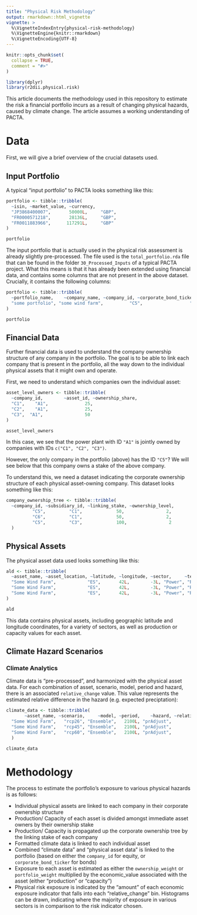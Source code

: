 ```yaml
---
title: "Physical Risk Methodology"
output: rmarkdown::html_vignette
vignette: >
  %\VignetteIndexEntry{physical-risk-methodology}
  %\VignetteEngine{knitr::rmarkdown}
  %\VignetteEncoding{UTF-8}
---
```


```r
knitr::opts_chunk$set(
  collapse = TRUE,
  comment = "#>"
)
```

```r
library(dplyr)
library(r2dii.physical.risk)
```

This article documents the methodology used in this repository to estimate
the risk a financial portfolio incurs as a result of changing physical hazards, 
caused by climate change. The article assumes a working understanding of PACTA. 

# Data

First, we will give a brief overview of the crucial datasets used. 

## Input Portfolio
A typical "input portfolio" to PACTA looks something like this: 

``` r
portfolio <- tibble::tribble(
  ~isin, ~market_value, ~currency,
  "JP3868400007",       50000L,     "GBP",
  "FR0000571218",       28136L,     "GBP",
  "FR0011883966",      117291L,     "GBP"
)

portfolio

```

The input portfolio that is actually used in the physical risk assessment is
already slightly pre-processed. The file used is the `total_portfolio.rda` file
that can be found in the folder `30_Processed_Inputs` of a typical PACTA
project. What this means is that it has already been extended using financial
data, and contains some columns that are not present in the above dataset.
Crucially, it contains the following columns:

``` r
portfolio <- tibble::tribble(
  ~portfolio_name,    ~company_name, ~company_id, ~corporate_bond_ticker,          ~isin, ~holding_id, ~asset_type, ~security_mapped_sector, ~value_usd,
  "some portfolio", "some wind farm",          "C5",                  "ABC", "AB1234567890",        123L,    "Equity",                 "Power",     45000L
)

portfolio
```

## Financial Data
Further financial data is used to understand the company ownership structure of 
any company in the portfolio. The goal is to be able to link each company that 
is present in the portfolio, all the way down to the individual physical assets 
that it might own and operate. 

First, we need to understand which companies own the individual asset:

``` r
asset_level_owners <- tibble::tribble(
  ~company_id,        ~asset_id, ~ownership_share,
  "C1",    "A1",              25,
  "C2",    "A1",              25,
  "C3",  "A1",                50
)

asset_level_owners

```

In this case, we see that the power plant with ID `"A1"` is jointly owned by 
companies with IDs `c("C1", "C2", "C3")`. 

However, the only company in the portfolio (above) has the ID `"C5"`? We will 
see below that this company owns a stake of the above company. 

To understand this, we need a dataset indicating the corporate ownership 
structure of each physical asset-owning company. This dataset looks something 
like this: 

``` r
company_ownership_tree <- tibble::tribble(
  ~company_id, ~subsidiary_id, ~linking_stake, ~ownership_level,
          "C5",         "C1",             50,                2,
          "C6",         "C1",             50,                2,
          "C5",         "C3",             100,                2
  )
```


## Physical Assets

The physical asset data used looks something like this: 

```r
ald <- tibble::tribble(
  ~asset_name, ~asset_location, ~latitude, ~longitude, ~sector,     ~technology, ~year, ~economic_unit, ~economic_output, ~asset_id,
  "Some Wind Farm",            "ES",       42L,        -3L, "Power", "RenewablesCap", 2020L,           "MW",             400L,      "A1",
  "Some Wind Farm",            "ES",       42L,        -3L, "Power", "RenewablesCap", 2021L,           "MW",             420L,      "A1",
  "Some Wind Farm",            "ES",       42L,        -3L, "Power", "RenewablesCap", 2022L,           "MW",             440L,      "A1"
)

ald
```

This data contains physical assets, including geographic latitude and longitude
coordinates, for a variety of sectors, as well as production or capacity values 
for each asset. 

## Climate Hazard Scenarios 
### Climate Analytics

Climate data is "pre-processed", and harmonized with the physical asset data. 
For each combination of asset, scenario, model, period and hazard, there is an 
associated `relative_change` value. This value represents the estimated relative 
difference in the hazard (e.g. expected preciptation):

```r
climate_data <- tibble::tribble(
       ~asset_name, ~scenario,     ~model, ~period,    ~hazard, ~relative_change,
  "Some Wind Farm",   "rcp26", "Ensemble",   2100L, "prAdjust",            0.004,
  "Some Wind Farm",   "rcp45", "Ensemble",   2100L, "prAdjust",             0.03,
  "Some Wind Farm",   "rcp60", "Ensemble",   2100L, "prAdjust",             0.04
  )

climate_data
```

# Methodology

The process to estimate the portfolio's exposure to various physical hazards is
as follows:

- Individual physical assets are linked to each company in their corporate 
ownership structure 
- Production/ Capacity of each asset is divided amongst immediate asset owners 
by their ownership stake
- Production/ Capacity is propagated up the corporate ownership tree by the 
linking stake of each company
- Formatted climate data is linked to each individual asset
- Combined "climate data" and "physical asset data" is linked to the portfolio 
(based on either the `company_id` for equity, or `corporate_bond_ticker` for 
bonds)
- Exposure to each asset is estimated as either the `ownership_weight` or 
`portfolio_weight` multiplied by the economic_value associated with the asset 
(either "production" or "capacity")
- Physical risk exposure is indicated by the "amount" of each economic exposure 
indicator that falls into each "relative_change" bin. Histograms can be drawn, 
indicating where the majority of exposure in various sectors is in comparison to 
the risk indicator chosen. 
